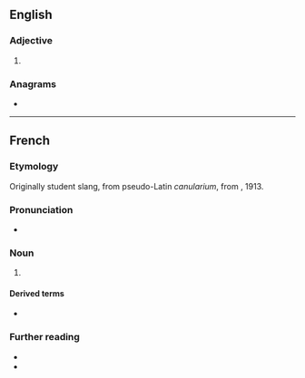 ==English==

===Adjective===
{{en-adj}}

# {{alternative form of|en|cannular}}

===Anagrams===
* {{anagrams|en|a=aaclnru|lacunar}}

----

==French==

===Etymology===
Originally student slang, from pseudo-Latin ''canularium'', from {{m|la|canula}}, 1913.

===Pronunciation===
* {{fr-IPA}}

===Noun===
{{fr-noun|m}}

# {{l|en|hoax}} {{gloss|anything deliberately intended to deceive or trick}}
#: {{syn|fr|supercherie|tromperie|farce|intox}}
#: {{ux|fr|Mon pépé croit que l'atterrissage sur la Lune était un '''canular'''.|My grandpa believes that the moon landing was a '''hoax'''.}}

====Derived terms====
* {{l|fr|monter un canular}}

===Further reading===
* {{R:TLFi}}
* {{pedia|lang=fr}}